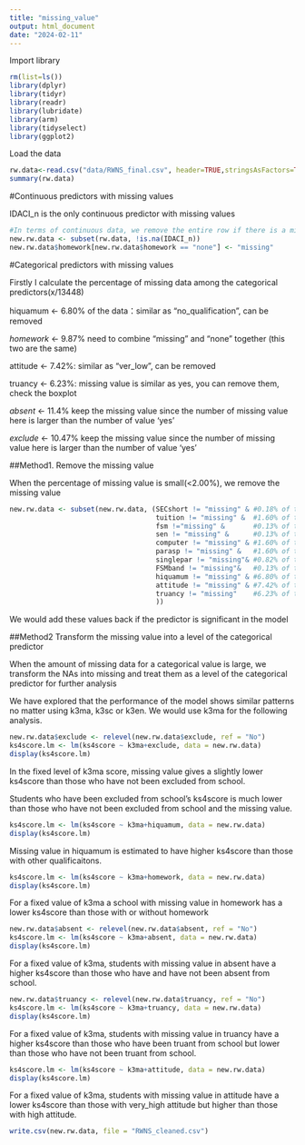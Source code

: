 ---
title: "missing_value"
output: html_document
date: "2024-02-11"
---


Import library
```{r}
rm(list=ls())
library(dplyr)       
library(tidyr)      
library(readr)      
library(lubridate)
library(arm)
library(tidyselect)
library(ggplot2)
```

Load the data
```{r}
rw.data<-read.csv("data/RWNS_final.csv", header=TRUE,stringsAsFactors=TRUE)
summary(rw.data)
```

#Continuous predictors with missing values

IDACI_n is the only continuous predictor with missing values

```{r}
#In terms of continuous data, we remove the entire row if there is a missing value
new.rw.data <- subset(rw.data, !is.na(IDACI_n))
new.rw.data$homework[new.rw.data$homework == "none"] <- "missing"
```


#Categorical predictors with missing values

Firstly I calculate the percentage of missing data among the categorical predictors(x/13448)

hiquamum <- 6.80% of the data：similar as “no_qualification”, can be removed

*homework* <- 9.87% need to combine “missing” and “none” together (this two are the same)

attitude <- 7.42%: similar as “ver_low”, can be removed

truancy <- 6.23%: missing value is similar as yes, you can remove them, check the boxplot

*absent* <- 11.4% keep the missing value since the number of missing value here is larger than the number of value 'yes'

*exclude* <- 10.47% keep the missing value since the number of missing value here is larger than the number of value 'yes'

##Method1. Remove the missing value

When the percentage of missing value is small(<2.00%), we remove the missing value
```{r}
new.rw.data <- subset(new.rw.data, (SECshort != "missing" & #0.18% of the data
                                    tuition != "missing" &  #1.60% of the data
                                    fsm !="missing" &       #0.13% of the data
                                    sen != "missing" &      #0.13% of the data
                                    computer != "missing" & #1.60% of the data
                                    parasp != "missing" &   #1.60% of the data
                                    singlepar != "missing"& #0.82% of the data
                                    FSMband != "missing"&   #0.13% of the data
                                    hiquamum != "missing" & #6.80% of the data
                                    attitude != "missing" & #7.42% of the data
                                    truancy != "missing"    #6.23% of the data
                                    ))
```

We would add these values back if the predictor is significant in the model

##Method2 Transform the missing value into a level of the categorical predictor

When the amount of missing data for a categorical value is large, we transform the NAs into missing and treat them as a level of the categorical predictor for further analysis


We have explored that the performance of the model shows similar patterns no matter using k3ma, k3sc or k3en. We would use k3ma for the following analysis.

```{r}
new.rw.data$exclude <- relevel(new.rw.data$exclude, ref = "No")
ks4score.lm <- lm(ks4score ~ k3ma+exclude, data = new.rw.data)
display(ks4score.lm)
```
In the fixed level of k3ma score, missing value gives a slightly lower ks4score than those who have not been excluded from school.

Students who have been excluded from school's ks4score is much lower than those who have not been excluded from school and the missing value.


```{r}
ks4score.lm <- lm(ks4score ~ k3ma+hiquamum, data = new.rw.data)
display(ks4score.lm)
```
Missing value in hiquamum is estimated to have higher ks4score than those with other qualificaitons.


```{r}
ks4score.lm <- lm(ks4score ~ k3ma+homework, data = new.rw.data)
display(ks4score.lm)
```
For a fixed value of k3ma a school with missing value in homework has a lower ks4score than those with or without homework


```{r}
new.rw.data$absent <- relevel(new.rw.data$absent, ref = "No")
ks4score.lm <- lm(ks4score ~ k3ma+absent, data = new.rw.data)
display(ks4score.lm)
```
For a fixed value of k3ma, students with missing value in absent have a higher ks4score than those who have and have not been absent from school.


```{r}
new.rw.data$truancy <- relevel(new.rw.data$truancy, ref = "No")
ks4score.lm <- lm(ks4score ~ k3ma+truancy, data = new.rw.data)
display(ks4score.lm)
```
For a fixed value of k3ma, students with missing value in truancy have a higher ks4score than those who have been truant from school but lower than those who have not been truant from school.

```{r}
ks4score.lm <- lm(ks4score ~ k3ma+attitude, data = new.rw.data)
display(ks4score.lm)
```
For a fixed value of k3ma, students with missing value in attitude have a lower ks4score than those with very_high attitude but higher than those with high attitude.

```{r}
write.csv(new.rw.data, file = "RWNS_cleaned.csv")
```

